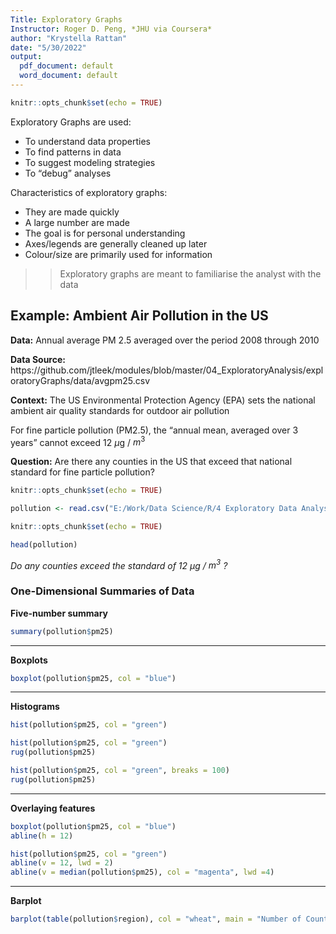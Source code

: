```yaml
---
Title: Exploratory Graphs
Instructor: Roger D. Peng, *JHU via Coursera*
author: "Krystella Rattan"
date: "5/30/2022"
output:
  pdf_document: default
  word_document: default
---
```


```r
knitr::opts_chunk$set(echo = TRUE)
```

Exploratory Graphs are used:

* To understand data properties
* To find patterns in data
* To suggest modeling strategies
* To "debug" analyses

Characteristics of exploratory graphs:

* They are made quickly
* A large number are made
* The goal is for personal understanding
* Axes/legends are generally cleaned up later
* Colour/size are primarily used for information

>> Exploratory graphs are meant to familiarise the analyst with the data

## **Example: Ambient Air Pollution in the US**

**Data:** Annual average PM 2.5 averaged over the period 2008 through 2010

**Data Source:** https://github.com/jtleek/modules/blob/master/04_ExploratoryAnalysis/exploratoryGraphs/data/avgpm25.csv

**Context:**
The US Environmental Protection Agency (EPA) sets the national ambient air quality standards for outdoor air pollution

For fine particle pollution (PM2.5), the "annual mean, averaged over 3 years" cannot exceed 12 $\mu$g / $m^{3}$

**Question:**
Are there any counties in the US that exceed that national standard for fine particle pollution?

```r
knitr::opts_chunk$set(echo = TRUE)

pollution <- read.csv("E:/Work/Data Science/R/4 Exploratory Data Analysis/avgpm dataset/avgpm25.csv", colClasses = c("numeric", "character", "factor", "numeric", "numeric"))

```

```r
knitr::opts_chunk$set(echo = TRUE)

head(pollution)

```


*Do any counties exceed the standard of 12 $\mu$g / $m^{3}$ ?*


### One-Dimensional Summaries of Data

**Five-number summary**
```r
summary(pollution$pm25)

```

---

**Boxplots**
```r
boxplot(pollution$pm25, col = "blue")

```

---

**Histograms**
```r
hist(pollution$pm25, col = "green")

```
```r
hist(pollution$pm25, col = "green")
rug(pollution$pm25)

```


```r
hist(pollution$pm25, col = "green", breaks = 100)
rug(pollution$pm25)

```


---

**Overlaying features**
```r
boxplot(pollution$pm25, col = "blue")
abline(h = 12)

```

```r
hist(pollution$pm25, col = "green")
abline(v = 12, lwd = 2)
abline(v = median(pollution$pm25), col = "magenta", lwd =4)

```


---

**Barplot**

```r
barplot(table(pollution$region), col = "wheat", main = "Number of Counties in Each Region")

```





























